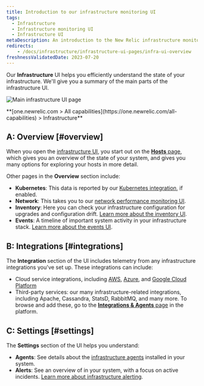 ```yaml
---
title: Introduction to our infrastructure monitoring UI
tags:
  - Infrastructure
  - Infrastructure monitoring UI
  - Infrastructure UI
metaDescription: An introduction to the New Relic infrastructure monitoring UI pages. 
redirects:
    - /docs/infrastructure/infrastructure-ui-pages/infra-ui-overview
freshnessValidatedDate: 2023-07-20
---
```


Our <DNT>**Infrastructure**</DNT> UI helps you efficiently understand the state of your infrastructure. We'll give you a summary of the main parts of the infrastructure UI.

<img
  title="Main infrastructure UI page"
  alt="Main infrastructure UI page"
  src="/images/infrastructure_screenshot-full_infrastructure-main-ui.webp"
/>

<figcaption>
  <DNT>
    **[one.newrelic.com > All capabilities](https://one.newrelic.com/all-capabilities) > Infrastructure**
  </DNT>
</figcaption>

## A: Overview [#overview]

When you open the [infrastructure UI](https://one.newrelic.com/infra/infrastructure/hosts), you start out on the [<DNT>**Hosts**</DNT> page](/docs/infrastructure/infrastructure-ui-pages/infra-hosts-ui-page), which gives you an overview of the state of your system, and gives you many options for exploring your hosts in more detail.

Other pages in the <DNT>**Overview**</DNT> section include:

* <DNT>**Kubernetes**</DNT>: This data is reported by our [Kubernetes integration](/docs/kubernetes-pixie/kubernetes-integration/get-started/introduction-kubernetes-integration), if enabled.
* <DNT>**Network**</DNT>: This takes you to our [network performance monitoring UI](/docs/network-performance-monitoring/get-started/npm-introduction).
* <DNT>**Inventory**</DNT>: Here you can check your infrastructure configuration for upgrades and configuration drift. [Learn more about the inventory UI](/docs/infrastructure/infrastructure-ui-pages/infrastructure-inventory-page-search-your-entire-infrastructure).
* <DNT>**Events**</DNT>: A timeline of important system activity in your infrastructure stack. [Learn more about the events UI](/docs/infrastructure/infrastructure-ui-pages/infrastructure-events-page-live-feed-every-config-change).

## B: Integrations [#integrations]

The <DNT>**Integration**</DNT> section of the UI includes telemetry from any infrastructure integrations you've set up. These integrations can include:

* Cloud service integrations, including [AWS](/docs/infrastructure/amazon-integrations/get-started/introduction-aws-integrations), [Azure](/docs/infrastructure/microsoft-azure-integrations/get-started/introduction-azure-monitoring-integrations), and [Google Cloud Platform](/docs/infrastructure/google-cloud-platform-integrations/get-started/introduction-google-cloud-platform-integrations)
* Third-party services: our many infrastructure-related integrations, including Apache, Cassandra, StatsD, RabbitMQ, and many more. To browse and add these, go to the [<DNT>**Integrations & Agents**</DNT> page](https://newrelic.com/instant-observability?category=infrastructure-and-os) in the platform.

## C: Settings [#settings]

The <DNT>**Settings**</DNT> section of the UI helps you understand:

* <DNT>**Agents**</DNT>: See details about the [infrastructure agents](/docs/infrastructure/install-infrastructure-agent/get-started/install-infrastructure-agent) installed in your system.
* <DNT>**Alerts**</DNT>: See an overview of <InlinePopover type="alerts"/> in your system, with a focus on active incidents. [Learn more about infrastructure alerting](/docs/infrastructure/new-relic-infrastructure/infrastructure-alert-conditions/infrastructure-alerts-add-edit-or-view-host-alert-information).
